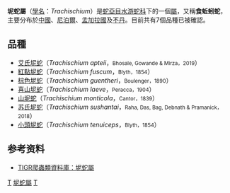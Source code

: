 {{Automatic taxobox
| taxon = Trachischium
| authority = [[阿尔伯特·甘瑟|Günther]]，1853
}}

'''坭蛇屬'''（[[學名|學名]]：''Trachischium''）是[[蛇亞目|蛇亞目]][[水游蛇科|水游蛇科]]下的一個[[屬|屬]]，又稱'''食蚯蚓蛇'''，主要分布於[[中國|中國]]、[[尼泊爾|尼泊爾]]、[[孟加拉國|孟加拉國]]及[[不丹|不丹]]。目前共有7個品種已被確認。

==品種==
*[[艾氏坭蛇|艾氏坭蛇]]（''Trachischium apteii''，<small>Bhosale, Gowande & Mirza，2019</small>）
*[[紅點坭蛇|紅點坭蛇]]（''Trachischium fuscum''，<small>Blyth，1854</small>）
*[[棕色坭蛇|棕色坭蛇]]（''Trachischium guentheri''，<small>Boulenger，1890</small>）
*[[喜山坭蛇|喜山坭蛇]]（''Trachischium laeve''，<small>Peracca，1904</small>）
*[[山坭蛇|山坭蛇]]（''Trachischium monticola''，<small>Cantor，1839</small>）
*[[苏氏坭蛇|苏氏坭蛇]]（''Trachischium sushantai''，<small>Raha, Das, Bag, Debnath & Pramanick，2018</small>）
*[[小頭坭蛇|小頭坭蛇]]（''Trachischium tenuiceps''，<small>Blyth，1854</small>）

==参考资料==
*{{en}}[http://reptile-database.reptarium.cz/search.php?&genus=Trachischium&submit=Search TIGR爬蟲類資料庫：坭蛇屬]
{{Taxonbar|from=Q3012152}}

[[Category:水游蛇科|T]]
[[Category:坭蛇屬|]]
[[Category:1853年描述的分类群|T]]